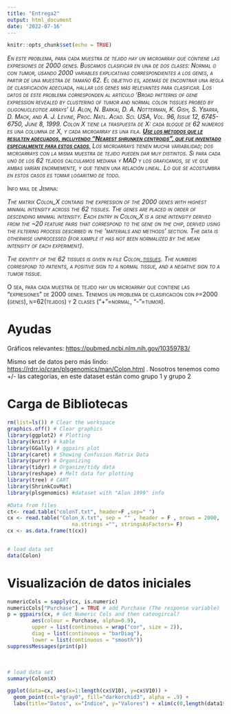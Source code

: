 ```yaml
---
title: "Entrega2"
output: html_document
date: '2022-07-16'
---
```


```r
knitr::opts_chunk$set(echo = TRUE)
```

[*En este problema, para cada muestra de tejido hay un microarray que contiene las expresiones de
2000 genes. Buscamos clasificar en una de dos clases: Normal o con tumor, usando 2000 variables
explicativas correspondientes a los genes, a partir de una muestra de tamaño 62. El objetivo es, además
de encontrar una regla de clasificación adecuada, hallar los genes más relevantes para clasificar. Los
datos de este problema corresponden al artículo 'Broad patterns of gene expression revealed by
clustering of tumor and normal colon tissues probed by oligonucleotide arrays' U. Alon, N. Barkai,
D. A. Notterman, K. Gish, S. Ybarra, D. Mack, and A. J. Levine, Proc. Natl. Acad. Sci. USA, Vol.
96, Issue 12, 6745-6750, June 8, 1999. Colon X tiene la traspuesta de X: cada bloque de 62 números
es una columna de X, y cada microarray es una fila. [**Use los métodos que le resulten adecuados,
incluyendo "Nearest shrunken centroids", que fue inventado especialmente para estos casos**.]{.underline} Los microarrays tienen mucha variabilidad; dos microarrays con la misma muestra de tejido pueden dar muy distintos. Si para cada uno de los 62 tejidos calculamos mediana y MAD y los graficamos, se
ve que ambas varían enormemente, y que tienen una relación lineal. Lo que se acostumbra en estos
casos es tomar logaritmo de todo.*]{.smallcaps}

[Info mail de Jemina:]{.smallcaps}

[*The matrix Colon_X contains the expression of the 2000 genes with highest minimal intensity across the 62 tissues. The genes are placed in order of descending minimal intensity. Each entry in Colon_X is a gene intensity derived from the \~20 feature pairs that correspond to the gene on the chip, derived using the filtering process described in the 'materials and methods' section. The data is otherwise unprocessed (for xample it has not been normalized by the mean intensity of each experiment).*]{.smallcaps}

[*The identity of the 62 tissues is given in file Colon\_[tissues](http://genomics-pubs.princeton.edu/oncology/affydata/tissues.html). The numbers correspond to patients, a positive sign to a normal tissue, and a negative sign to a tumor tissue.*]{.smallcaps}

[O sea, para cada muestra de tejido hay un microarray que contiene las "expresiones" de 2000 genes. Tenemos un problema de clasificación con p=2000 (genes), n=62(tejidos) y 2 clases ("+"=normal, "-"=tumor).]{.smallcaps}

# Ayudas 

Gráficos relevantes: <https://pubmed.ncbi.nlm.nih.gov/10359783/>

Mismo set de datos pero más lindo: <https://rdrr.io/cran/plsgenomics/man/Colon.html> . Nosotros tenemos como +/- las categorías, en este dataset están como grupo 1 y grupo 2

# Carga de Bibliotecas

```r
rm(list=ls()) # Clear the workspace
graphics.off() # Clear graphics
library(ggplot2) # Plotting
library(knitr) # kable
library(GGally) # ggpairs plot
library(caret) # Showing Confusion Matrix Data
library(purrr) # Organizing
library(tidyr) # Organize/tidy data
library(reshape) # Melt data for plotting
library(tree) # CART
library(ShrinkCovMat)
library(plsgenomics) #dataset with "Alon 1999" info


```

```r
#Data from files 
ct<- read.table("colonT.txt", header=F ,sep=" ")
cx <- read.table("Colon_X.txt", sep = "" , header = F , nrows = 2000,
                     na.strings ="", stringsAsFactors= F)
cx <- as.data.frame(t(cx))


# load data set
data(Colon)
```

#  Visualización de datos iniciales 

```r
numericCols = sapply(cx, is.numeric)
numericCols["Purchase"] = TRUE # add Purchase (The response variable)
p = ggpairs(cx, # Get Numeric Cols and then cateogircal?
        aes(colour = Purchase, alpha=0.9),
        upper = list(continuous = wrap("cor", size = 2)),
        diag = list(continuous = "barDiag"),
        lower = list(continuous = "smooth"))
suppressMessages(print(p))
```

\

```r


# load data set
summary(Colon$X)
```

```r
ggplot(data=cx, aes(x=1:length(cx$V10), y=cx$V10)) + 
  geom_point(col="gray0", fill="darkorchid3", alpha = .9) + 
  labs(title="Datos", x="Indice", y="Valores") + xlim(c(0,length(data1$x))) + ylim(c(min(data1$x),max(data1$x)))
```
